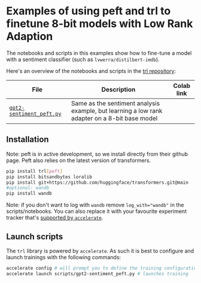# Examples of using peft and trl to finetune 8-bit models with Low Rank Adaption 

The notebooks and scripts in this examples show how to fine-tune a model with a sentiment classifier (such as `lvwerra/distilbert-imdb`).

Here's an overview of the notebooks and scripts in the [trl repository](https://github.com/lvwerra/trl/tree/main/examples):

| File | Description | Colab link |
|---|---| --- |
| [`gpt2-sentiment_peft.py`](https://github.com/lvwerra/trl/blob/main/examples/sentiment/scripts/gpt2-sentiment_peft.py) | Same as the sentiment analysis example, but learning a low rank adapter on a 8-bit base model |  | 

## Installation
Note: peft is in active development, so we install directly from their github page.
Peft also relies on the latest version of transformers. 

```bash
pip install trl[peft]
pip install bitsandbytes loralib
pip install git+https://github.com/huggingface/transformers.git@main
#optional: wandb
pip install wandb
```

Note: if you don't want to log with `wandb` remove `log_with="wandb"` in the scripts/notebooks. You can also replace it with your favourite experiment tracker that's [supported by `accelerate`](https://huggingface.co/docs/accelerate/usage_guides/tracking).


## Launch scripts

The `trl` library is powered by `accelerate`. As such it is best to configure and launch trainings with the following commands:

```bash
accelerate config # will prompt you to define the training configuration
accelerate launch scripts/gpt2-sentiment_peft.py # launches training
```